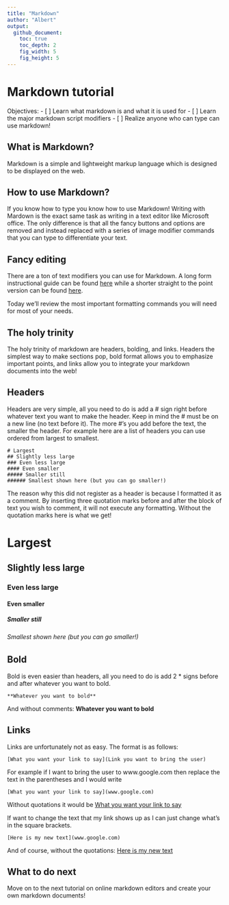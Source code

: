 ```yaml
---
title: "Markdown"
author: "Albert"
output:
  github_document:
    toc: true
    toc_depth: 2
    fig_width: 5
    fig_height: 5
---
```


# Markdown tutorial

Objectives:
- [ ] Learn what markdown is and what it is used for
- [ ] Learn the major markdown script modifiers
- [ ] Realize anyone who can type can use markdown!

## What is Markdown? 

Markdown is a simple and lightweight markup language which is designed to be displayed on the web.

## How to use Markdown?

If you know how to type you know how to use Markdown! Writing with Mardown is the exact same task as writing in a text editor like Microsoft office. The only difference is that all the fancy buttons and options are removed and instead replaced with a series of image modifier commands that you can type to differentiate your text.

## Fancy editing

There are a ton of text modifiers you can use for Markdown. A long form instructional guide can be found [here](https://github.com/adam-p/markdown-here/wiki/Markdown-Cheatsheet) while a shorter straight to the point version can be found [here](https://github.com/adam-p/markdown-here/wiki/Markdown-Cheatsheet).

Today we'll review the most important formatting commands you will need for most of your needs.

## The holy trinity

The holy trinity of markdown are headers, bolding, and links. Headers the simplest way to make sections pop, bold format allows you to emphasize important points, and links allow you to integrate your markdown documents into the web!

## Headers

Headers are very simple, all you need to do is add a # sign right before whatever text you want to make the header. Keep in mind the # must be on a new line (no text before it). The more #'s you add before the text, the smaller the header. For example here are a list of headers you can use ordered from largest to smallest.

```
# Largest
## Slightly less large
### Even less large
#### Even smaller
##### Smaller still
###### Smallest shown here (but you can go smaller!)
```

The reason why this did not register as a header is because I formatted it as a comment. By inserting three quotation marks before and after the block of text you wish to comment, it will not execute any formatting. Without the quotation marks here is what we get!

# Largest
## Slightly less large
### Even less large
#### Even smaller
##### Smaller still
###### Smallest shown here (but you can go smaller!)

## Bold

Bold is even easier than headers, all you need to do is add 2 * signs before and after whatever you want to bold.

```
**Whatever you want to bold**
```

And without comments:
**Whatever you want to bold**

## Links

Links are unfortunately not as easy. The format is as follows:
```
[What you want your link to say](Link you want to bring the user)
```
For example if I want to bring the user to www.google.com then replace the text in the parentheses and I would write
```
[What you want your link to say](www.google.com)
```
Without quotations it would be 
[What you want your link to say](www.google.com)

If want to change the text that my link shows up as I can just change what's in the square brackets.
```
[Here is my new text](www.google.com)
```
And of course, without the quotations:
[Here is my new text](www.google.com)

## What to do next

Move on to the next tutorial on online markdown editors and create your own markdown documents!
